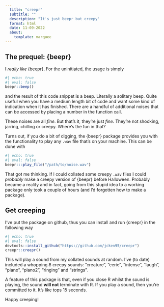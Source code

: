 ```yaml
---
  title: "creepr"
  subtitle: ""
  description: "It's just beepr but creepy"
  format: html
  date: 11-09-2022
  about:
    template: marquee
---
```


##  The prequel: {beepr}

I *really like* {beepr}. For the uninitiated, the usage is simply

```r
#| echo: true
#| eval: false
beepr::beep()
```
 
and the result of this code snippet is a beep. Literally a solitary beep. Quite useful when you have a medium length bit of code and want some kind of indication when it has finished. There are a handful of additional noises that can be accessed by placing a number in the function call.

These noises are all *fine*. But that's it, they're just *fine*. They're not shocking, jarring, chilling or creepy. Where's the fun in that?

Turns out, if you do a bit of digging, the {beepr} package provides you with the functionality to play any `.wav` file that's on your machine. This can be done with

```r
#| echo: true
#| eval: false
beepr:::play_file("/path/to/noise.wav")
```

That got me thinking. If I could collated some creepy `.wav` files I could _probably_ make a creepy version of {beepr} before Halloween. Probably became a reality and in fact, going from this stupid idea to a working package only took a couple of hours (and I'd forgotten how to make a package). 

## Get creeping

I've put the package on github, thus you can install and run {creepr} in the following way

```r
#| echo: true
#| eval: false
devtools::install_github("https://github.com/jcken95/creepr")
creepr::creepr()
```

This will play a sound from my collated sounds at random. I've (to date) included a whopping 8 creepy sounds: "creature", "eerie", "intense", "laugh", "piano", "piano2", "ringing" and "strings". 

A feature of this package is that, even if you close R whilst the sound is playing, the sound __will not__ terminate with R. If you play a sound, then you're committed to it. It's like tops 15 seconds.

Happy creeping!

